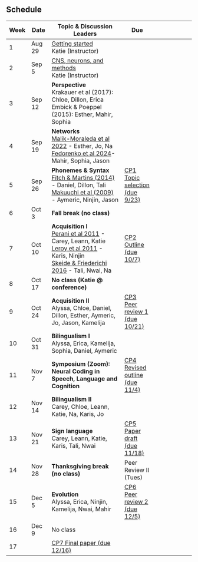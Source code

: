 ## Schedule 

| Week | Date |  Topic & Discussion Leaders | Due  |
| -  | -- |  ------- | --- | ---- |
| 1 | Aug 29 | [Getting started](getting-started.qmd) <br> Katie (Instructor) | |
| 2 | Sep 5 | [CNS, neurons, and methods](cns-neurons-methods.qmd) <br> Katie (Instructor) |  |
| 3 | Sep 12 | **Perspective** <br> Krakauer et al (2017): Chloe, Dillon, Erica <br> Embick & Poeppel (2015): Esther, Mahir, Sophia |  |
| 4 | Sep 19 | **Networks** <br> [Malik-Moraleda et al 2022](https://canvas.upenn.edu/courses/1809307/assignments/12815591) - Esther, Jo, Na<br>[Fedorenko et al 2024](https://canvas.upenn.edu/courses/1809307/assignments/12815592)- Mahir, Sophia, Jason |   | 
| 5 | Sep 26 | **Phonemes & Syntax** <br> [Fitch & Martins (2014)](assests/readings/fitch-martins-2014.pdf) - Daniel, Dillon, Tali<br>[Makuuchi et al (2009)](assests/readings/makuuchi-et-al-2009.pdf) - Aymeric, Ninjin, Jason | [CP1 Topic selection (due 9/23)](/final_paper/checkpoint-1.qmd)  |
| 6 | Oct 3 | **Fall break (no class)**  | |
| 7 | Oct 10 | **Acquisition I** <br> [Perani et al 2011](https://paperpile.com/shared/sji2A32c5R7WfMdIC8pU9XA) - Carey, Leann, Katie<br> [Leroy et al 2011](https://paperpile.com/shared/sbuQsks96Q7y6iBI_lpY3PQ) - Karis, Ninjin<br>[Skeide & Friederichi 2016](https://paperpile.com/shared/sc~PeRO27SR6PWvaIkGbl~w) - Tali, Nwai, Na | [CP2 Outline (due 10/7)](/final_paper/checkpoint-2.qmd)  | 
| 8 | Oct 17 | **No class (Katie @ conference)** | | 
| 9 | Oct 24 | **Acquisition II** <br> Alyssa, Chloe, Daniel, Dillon, Esther, Aymeric, Jo, Jason, Kamelija  | [CP3 Peer review 1 (due 10/21)](/final_paper/3)  | 
| 10 | Oct 31 | **Bilingualism I** <br> Alyssa, Erica, Kamelija, Sophia, Daniel, Aymeric|  |
| 11 | Nov 7 | **Symposium (Zoom):**<br>**Neural Coding in Speech, Language and Cognition**  | [CP4 Revised outline (due 11/4)](/final_paper/checkpoint-4.qmd) |
| 12 | Nov 14 | **Bilingualism II** <br> Carey, Chloe, Leann, Katie, Na, Karis, Jo |  | 
| 13 | Nov 21 | **Sign language** <br> Carey, Leann, Katie, Karis, Tali, Nwai |  [CP5 Paper draft (due 11/18)](/final_paper/checkpoint-5.qmd)   | 
| 14 | Nov 28 |**Thanksgiving break (no class)**    | Peer Review II (Tues) |
| 15 | Dec 5 | **Evolution**  <br>  Alyssa, Erica, Ninjin, Kamelija, Nwai, Mahir | [CP6 Peer review 2 (due 12/5)](/final_paper/checkpoint-6.qmd) |
| 16 | Dec 9 | No class |    |
| 17 |  | [CP7 Final paper (due 12/16)](/final_paper/checkpoint-7.qmd) | 